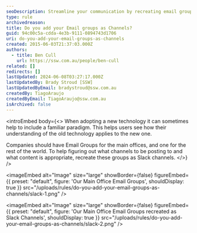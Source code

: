 ```yaml
---
seoDescription: Streamline your communication by recreating email groups as Slack channels, ensuring effective posting and content sharing.
type: rule
archivedreason:
title: Do you add your Email groups as Channels?
guid: 94c00c5a-cdda-4e3b-9111-0894743d1706
uri: do-you-add-your-email-groups-as-channels
created: 2015-06-03T21:37:03.000Z
authors:
  - title: Ben Cull
    url: https://ssw.com.au/people/ben-cull
related: []
redirects: []
lastUpdated: 2024-06-08T03:27:17.000Z
lastUpdatedBy: Brady Stroud [SSW]
lastUpdatedByEmail: bradystroud@ssw.com.au
createdBy: TiagoAraujo
createdByEmail: TiagoAraujo@ssw.com.au
isArchived: false
---
```


<introEmbed
  body={<>
When adopting a new technology it can sometimes help to include a familiar paradigm. This helps users see how their understanding of the old technology applies to the new one.

Companies should have Email Groups for the main offices, and one for the rest of the world. To help figuring out what channels to be posting to and what content is appropriate, recreate these groups as Slack channels.
  </>}
/>

<imageEmbed
  alt="Image"
  size="large"
  showBorder={false}
  figureEmbed={{
    preset: "default",
    figure: 'Our Main Office Email Groups',
    shouldDisplay: true
  }}
  src="/uploads/rules/do-you-add-your-email-groups-as-channels/slack-1.png"
/>


<imageEmbed
  alt="Image"
  size="large"
  showBorder={false}
  figureEmbed={{
    preset: "default",
    figure: 'Our Main Office Email Groups recreated as Slack Channels',
    shouldDisplay: true
  }}
  src="/uploads/rules/do-you-add-your-email-groups-as-channels/slack-2.png"
/>
